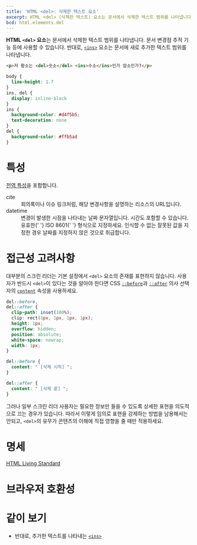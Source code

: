 ```yaml
---
title: 'HTML <del>: 삭제한 텍스트 요소'
excerpt: HTML <del> (삭제한 텍스트) 요소는 문서에서 삭제한 텍스트 범위를 나타냅니다.
bcd: html.elements.del
---
```


**HTML `<del>` 요소**는 문서에서 삭제한 텍스트 범위를 나타냅니다. 문서 변경점 추적 기능 등에 사용할 수 있습니다. 반대로, [`<ins>`](./ins) 요소는 문서에 새로 추가한 텍스트 범위를 나타냅니다.

<HTMLDemo height={60}>

```html
<p>저 황소는 <del>숫소</del> <ins>수소</ins>인가 암소인가?</p>
```

```css
body {
  line-height: 1.7
}
ins, del {
  display: inline-block
}
ins {
  background-color: #d4f5b5;
  text-decoration: none
}
del {
  background-color: #ffb5ad
}
```

</HTMLDemo>

# 특성

[전역 특성](/docs/Web/HTML/Global_attributes)을 포함합니다.

<dl>
  <Term>cite</Term>
  <dd>회의록이나 이슈 링크처럼, 해당 변경사항을 설명하는 리소스의 URL입니다.</dd>
  <Term>datetime</Term>
  <dd>
    변경이 발생한 시점을 나타내는 날짜 문자열입니다. 시간도 포함할 수 있습니다. 유효한{' '}
    <Anchor href="https://www.iso.org/iso-8601-date-and-time-format.html">ISO 8601</Anchor>{' '}
    형식으로 지정하세요. 인식할 수 없는 잘못된 값을 지정한 경우 날짜를 지정하지 않은 것으로 취급합니다.
  </dd>
</dl>

# 접근성 고려사항

대부분의 스크린 리더는 기본 설정에서 `<del>` 요소의 존재를 표현하지 않습니다. 사용자가 반드시 `<del>`이 있다는 것을 알아야 한다면 CSS [`::before`]()과 [`::after`]() 의사 선택자의 [`content`]() 속성을 사용하세요.

```css
del::before,
del::after {
  clip-path: inset(100%);
  clip: rect(1px, 1px, 1px, 1px);
  height: 1px;
  overflow: hidden;
  position: absolute;
  white-space: nowrap;
  width: 1px;
}

del::before {
  content: " [삭제 시작] ";
}

del::after {
  content: " [삭제 끝] ";
}
```

그러나 일부 스크린 리더 사용자는 필요한 정보만 들을 수 있도록 상세한 표현을 의도적으로 끄는 경우가 있습니다. 따라서 이렇게 임의로 표현을 강제하는 방법을 남용해서는 안되고, `<del>`의 유무가 콘텐츠의 이해에 직접 영향을 줄 때만 적용하세요.

# 명세

[HTML Living Standard](https://html.spec.whatwg.org/multipage/edits.html#the-del-element)

# 브라우저 호환성

<BrowserCompat data={bcd} />

# 같이 보기

- 반대로, 추가한 텍스트를 나타내는 [`<ins>`](./ins)
